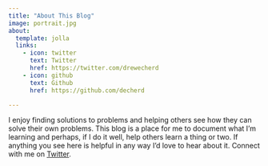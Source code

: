 ```yaml
---
title: "About This Blog"
image: portrait.jpg
about:
  template: jolla
  links:
    - icon: twitter
      text: Twitter
      href: https://twitter.com/drewecherd
    - icon: github
      text: Github
      href: https://github.com/decherd

---
```


I enjoy finding solutions to problems and helping others see how they can solve their own problems. This blog is a place for me to document what I'm learning and perhaps, if I do it well, help others learn a thing or two. If anything you see here is helpful in any way I'd love to hear about it. Connect with me on [Twitter](https://www.twitter.com/drewecherd).
